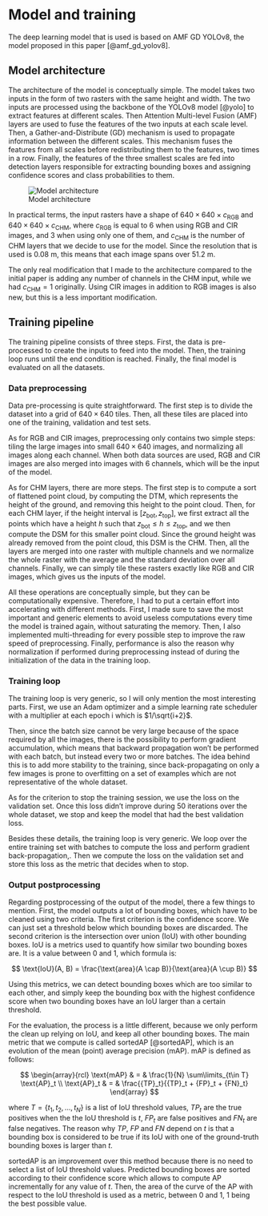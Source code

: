 # Model and training

The deep learning model that is used is based on AMF GD YOLOv8, the model proposed in this paper [@amf_gd_yolov8].

## Model architecture

The architecture of the model is conceptually simple. The model takes two inputs in the form of two rasters with the same height and width. The two inputs are processed using the backbone of the YOLOv8 model [@yolo] to extract features at different scales. Then Attention Multi-level Fusion (AMF) layers are used to fuse the features of the two inputs at each scale level. Then, a Gather-and-Distribute (GD) mechanism is used to propagate information between the different scales. This mechanism fuses the features from all scales before redistributing them to the features, two times in a row. Finally, the features of the three smallest scales are fed into detection layers responsible for extracting bounding boxes and assigning confidence scores and class probabilities to them.

![Model architecture](../diagrams/Modifed_AMF_GD_YOLOv8.png)

In practical terms, the input rasters have a shape of $640 \times 640 \times c_{\text{RGB}}$ and $640 \times 640 \times c_{\text{CHM}}$, where $c_{\text{RGB}}$ is equal to 6 when using RGB and CIR images, and 3 when using only one of them, and $c_{\text{CHM}}$ is the number of CHM layers that we decide to use for the model. Since the resolution that is used is 0.08 m, this means that each image spans over 51.2 m.

The only real modification that I made to the architecture compared to the initial paper is adding any number of channels in the CHM input, while we had $c_{\text{CHM}} = 1$ originally. Using CIR images in addition to RGB images is also new, but this is a less important modification.

## Training pipeline

The training pipeline consists of three steps. First, the data is pre-processed to create the inputs to feed into the model. Then, the training loop runs until the end condition is reached. Finally, the final model is evaluated on all the datasets.

### Data preprocessing

Data pre-processing is quite straightforward. The first step is to divide the dataset into a grid of $640 \times 640$ tiles. Then, all these tiles are placed into one of the training, validation and test sets.

As for RGB and CIR images, preprocessing only contains two simple steps: tiling the large images into small $640 \times 640$ images, and normalizing all images along each channel. When both data sources are used, RGB and CIR images are also merged into images with 6 channels, which will be the input of the model.

As for CHM layers, there are more steps. The first step is to compute a sort of flattened point cloud, by computing the DTM, which represents the height of the ground, and removing this height to the point cloud. Then, for each CHM layer, if the height interval is $[z_\text{bot}, z_\text{top}]$, we first extract all the points which have a height $h$ such that $z_\text{bot} \leq h \leq z_\text{top}$, and we then compute the DSM for this smaller point cloud. Since the ground height was already removed from the point cloud, this DSM is the CHM. Then, all the layers are merged into one raster with multiple channels and we normalize the whole raster with the average and the standard deviation over all channels. Finally, we can simply tile these rasters exactly like RGB and CIR images, which gives us the inputs of the model.

All these operations are conceptually simple, but they can be computationally expensive. Therefore, I had to put a certain effort into accelerating with different methods. First, I made sure to save the most important and generic elements to avoid useless computations every time the model is trained again, without saturating the memory. Then, I also implemented multi-threading for every possible step to improve the raw speed of preprocessing. Finally, performance is also the reason why normalization if performed during preprocessing instead of during the initialization of the data in the training loop.

### Training loop

The training loop is very generic, so I will only mention the most interesting parts. First, we use an Adam optimizer and a simple learning rate scheduler with a multiplier at each epoch i which is $1/\sqrt{i+2}$.

Then, since the batch size cannot be very large because of the space required by all the images, there is the possibility to perform gradient accumulation, which means that backward propagation won't be performed with each batch, but instead every two or more batches. The idea behind this is to add more stability to the training, since back-propagating on only a few images is prone to overfitting on a set of examples which are not representative of the whole dataset.

As for the criterion to stop the training session, we use the loss on the validation set. Once this loss didn't improve during 50 iterations over the whole dataset, we stop and keep the model that had the best validation loss.

Besides these details, the training loop is very generic. We loop over the entire training set with batches to compute the loss and perform gradient back-propagation,. Then we compute the loss on the validation set and store this loss as the metric that decides when to stop.

### Output postprocessing

Regarding postprocessing of the output of the model, there a few things to mention. First, the model outputs a lot of bounding boxes, which have to be cleaned using two criteria. The first criterion is the confidence score. We can just set a threshold below which bounding boxes are discarded. The second criterion is the intersection over union (IoU) with other bounding boxes. IoU is a metrics used to quantify how similar two bounding boxes are. It is a value between 0 and 1, which formula is:

$$
\text{IoU}(A, B) = \frac{\text{area}(A \cap B)}{\text{area}(A \cup B)}
$$

Using this metrics, we can detect bounding boxes which are too similar to each other, and simply keep the bounding box with the highest confidence score when two bounding boxes have an IoU larger than a certain threshold.

For the evaluation, the process is a little different, because we only perform the clean up relying on IoU, and keep all other bounding boxes. The main metric that we compute is called sortedAP [@sortedAP], which is an evolution of the mean (point) average precision (mAP). mAP is defined as follows:

$$
\begin{array}{rcl}
\text{mAP} & = & \frac{1}{N} \sum\limits_{t\in T} \text{AP}_t \\
\text{AP}_t & = & \frac{{TP}_t}{{TP}_t + {FP}_t + {FN}_t}
\end{array}
$$

where $T=\{t_1, t_2, \dots, t_N\}$ is a list of IoU threshold values, ${TP}_t$ are the true positives when the the IoU threshold is $t$, ${FP}_t$ are false positives and ${FN}_t$ are false negatives. The reason why $TP$, $FP$ and $FN$ depend on $t$ is that a bounding box is considered to be true if its IoU with one of the ground-truth bounding boxes is larger than $t$.

sortedAP is an improvement over this method because there is no need to select a list of IoU threshold values. Predicted bounding boxes are sorted according to their confidence score which allows to compute $\text{AP}$ incrementally for any value of $t$. Then, the area of the curve of the AP with respect to the IoU threshold is used as a metric, between 0 and 1, 1 being the best possible value.

